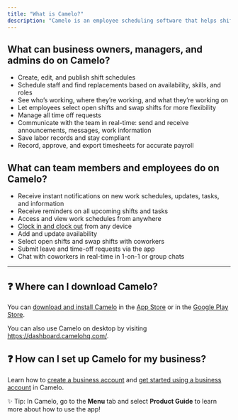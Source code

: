 ```yaml
---
title: "What is Camelo?"
description: "Camelo is an employee scheduling software that helps shift-based workplaces manage their work schedules and people better."
---
```


## What can business owners, managers, and admins do on Camelo?

- Create, edit, and publish shift schedules
- Schedule staff and find replacements based on availability, skills, and roles
- See who’s working, where they’re working, and what they’re working on
- Let employees select open shifts and swap shifts for more flexibility
- Manage all time off requests
- Communicate with the team in real-time: send and receive announcements, messages, work information
- Save labor records and stay compliant
- Record, approve, and export timesheets for accurate payroll

## What can team members and employees do on Camelo?

- Receive instant notifications on new work schedules, updates, tasks, and information
- Receive reminders on all upcoming shifts and tasks
- Access and view work schedules from anywhere
- [Clock in and clock out](https://help.camelohq.com/articles/guide/time-attendance-tracking/intro-to-time-clock/clock-in-and-clock-out-of-shift/) from any device
- Add and update availability
- Select open shifts and swap shifts with coworkers
- Submit leave and time-off requests via the app
- Chat with coworkers in real-time in 1-on-1 or group chats

---

## ❓ Where can I download Camelo?

You can [download and install Camelo](https://help.camelohq.com/articles/guide/getting-started/download-camelo/) in the [App Store](https://apps.apple.com/app/camelo-work-schedule-maker/id1577132228) or in the [Google Play Store](https://play.google.com/store/apps/details?id=com.camelo).

You can also use Camelo on desktop by visiting https://dashboard.camelohq.com/.

## ❓ How can I set up Camelo for my business?

Learn how to [create a business account](https://help.camelohq.com/articles/guide/getting-started/sign-up-for-a-business-account/) and [get started using a business account](https://help.camelohq.com/articles/guide/getting-started/quick-start-guide-for-business-owners-managers-admins/) in Camelo.

✨ Tip: In Camelo, go to the **Menu** tab and select **Product Guide** to learn more about how to use the app\!